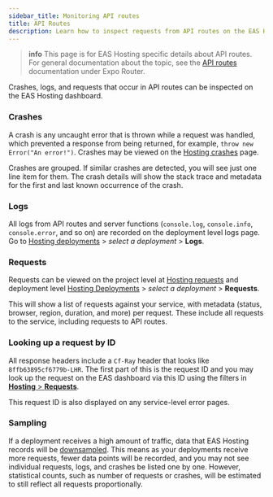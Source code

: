 ```yaml
---
sidebar_title: Monitoring API routes
title: API Routes
description: Learn how to inspect requests from API routes on the EAS Hosting dashboard.
---
```



> **info** This page is for EAS Hosting specific details about API routes. For general documentation about the topic, see the [API routes](/router/reference/api-routes/) documentation under Expo Router.

Crashes, logs, and requests that occur in API routes can be inspected on the EAS Hosting dashboard.

### Crashes

A crash is any uncaught error that is thrown while a request was handled, which prevented a response from being returned, for example, `throw new Error("An error!")`. Crashes may be viewed on the [Hosting crashes](https://expo.dev/accounts/[accountName]/projects/[projectName]/hosting/crashes) page.

Crashes are grouped. If similar crashes are detected, you will see just one line item for them. The crash details will show the stack trace and metadata for the first and last known occurrence of the crash.

<ContentSpotlight
  alt="EAS dashboard showing a list of crashes"
  src="/static/images/eas-hosting/crashes.png"
/>

### Logs

All logs from API routes and server functions (`console.log`, `console.info`, `console.error`, and so on) are recorded on the deployment level logs page. Go to [Hosting deployments](https://expo.dev/accounts/[accountName]/projects/[projectName]/hosting/deployments) > _select a deployment_ > **Logs**.

<ContentSpotlight
  alt="EAS dashboard showing a list of logs"
  src="/static/images/eas-hosting/logs.png"
/>

### Requests

Requests can be viewed on the project level at [Hosting requests](https://expo.dev/accounts/[accountName]/projects/[projectName]/hosting/requests) and deployment level [Hosting Deployments](https://expo.dev/accounts/[accountName]/projects/[projectName]/hosting/deployments) > _select a deployment_ > **Requests**.

This will show a list of requests against your service, with metadata (status, browser, region, duration, and more) per request. These include all requests to the service, including requests to API routes.

<ContentSpotlight
  alt="EAS dashboard showing a list of requests"
  src="/static/images/eas-hosting/requests.png"
/>

### Looking up a request by ID

All response headers include a `Cf-Ray` header that looks like `8ffb63895cf6779b-LHR`. The first part of this is the request ID and you may look up the request on the EAS dashboard via this ID using the filters in [**Hosting** > **Requests**](https://expo.dev/accounts/[accountName]/projects/[projectName]/hosting/requests).

This request ID is also displayed on any service-level error pages.

### Sampling

If a deployment receives a high amount of traffic, data that EAS Hosting records will be [downsampled](https://developers.cloudflare.com/analytics/graphql-api/sampling/). This means as your deployments receive more requests, fewer data points will be recorded, and you may not see individual requests, logs, and crashes be listed one by one. However, statistical counts, such as number of requests or crashes, will be estimated to still reflect all requests proportionally.
